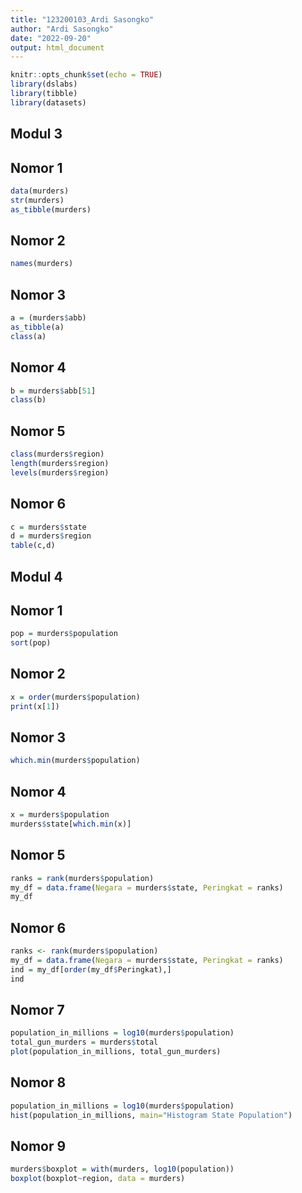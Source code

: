 ---
title: "123200103_Ardi Sasongko"
author: "Ardi Sasongko"
date: "2022-09-20"
output: html_document
---

```{r setup, include=FALSE}
knitr::opts_chunk$set(echo = TRUE)
library(dslabs)
library(tibble)
library(datasets)
```

## Modul 3



## Nomor 1
```{r}
data(murders)
str(murders)
as_tibble(murders)
```
## Nomor 2
```{r}
names(murders)
```

## Nomor 3
```{r}
a = (murders$abb)
as_tibble(a)
class(a)
```

## Nomor 4
```{r}
b = murders$abb[51]
class(b)
```

## Nomor 5
```{r}
class(murders$region)
length(murders$region)
levels(murders$region)
```

## Nomor 6
```{r}
c = murders$state
d = murders$region
table(c,d)

```

## Modul 4

## Nomor 1
```{r}
pop = murders$population
sort(pop)
```

## Nomor 2
```{r}
x = order(murders$population)
print(x[1])
```

## Nomor 3
```{r}
which.min(murders$population)
```

## Nomor 4
```{r}
x = murders$population
murders$state[which.min(x)]
```

## Nomor 5
```{r}
ranks = rank(murders$population)
my_df = data.frame(Negara = murders$state, Peringkat = ranks)
my_df
```

## Nomor 6
```{r}
ranks <- rank(murders$population)
my_df = data.frame(Negara = murders$state, Peringkat = ranks)
ind = my_df[order(my_df$Peringkat),]
ind
```

## Nomor 7
```{r}
population_in_millions = log10(murders$population)
total_gun_murders = murders$total
plot(population_in_millions, total_gun_murders)
```

## Nomor 8
```{r}
population_in_millions = log10(murders$population)
hist(population_in_millions, main="Histogram State Population")
```

## Nomor 9
```{r}
murders$boxplot = with(murders, log10(population))
boxplot(boxplot~region, data = murders)
```
